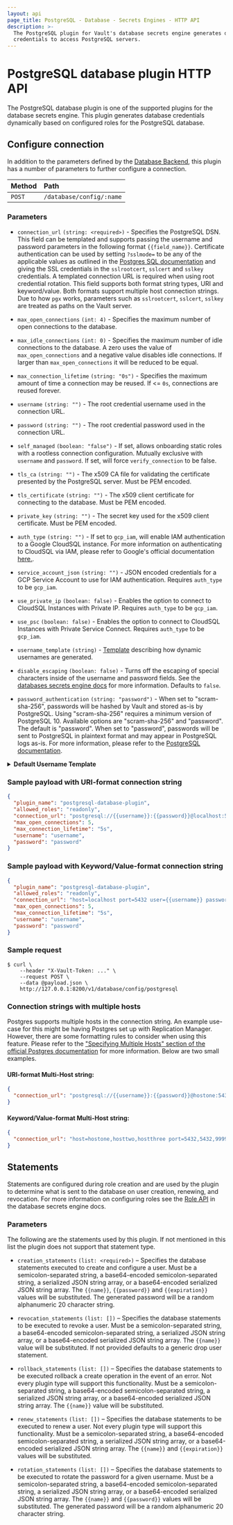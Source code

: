 ```yaml
---
layout: api
page_title: PostgreSQL - Database - Secrets Engines - HTTP API
description: >-
  The PostgreSQL plugin for Vault's database secrets engine generates database
  credentials to access PostgreSQL servers.
---
```


# PostgreSQL database plugin HTTP API

The PostgreSQL database plugin is one of the supported plugins for the database
secrets engine. This plugin generates database credentials dynamically based on
configured roles for the PostgreSQL database.

## Configure connection

In addition to the parameters defined by the [Database
Backend](/vault/api-docs/secret/databases#configure-connection), this plugin
has a number of parameters to further configure a connection.

| Method | Path                     |
| :----- | :----------------------- |
| `POST` | `/database/config/:name` |

### Parameters

- `connection_url` `(string: <required>)` - Specifies the PostgreSQL DSN. This field
  can be templated and supports passing the username and password
  parameters in the following format `{{field_name}}`. Certificate authentication
  can be used by setting `?sslmode=` to be any of the applicable values as outlined in
  the [Postgres SQL documentation](https://www.postgresql.org/docs/11/libpq-ssl.html#LIBPQ-SSL-PROTECTION)
  and giving the SSL credentials in the `sslrootcert`, `sslcert` and `sslkey` credentials.
  A templated connection URL is required when using root credential rotation. This field
  supports both format string types, URI and keyword/value. Both formats support multiple
  host connection strings.
  Due to how `pgx` works, parameters such as `sslrootcert`, `sslcert`, `sslkey` are treated as paths
  on the Vault server.

- `max_open_connections` `(int: 4)` - Specifies the maximum number of open
  connections to the database.

- `max_idle_connections` `(int: 0)` - Specifies the maximum number of idle
  connections to the database. A zero uses the value of `max_open_connections`
  and a negative value disables idle connections. If larger than
  `max_open_connections` it will be reduced to be equal.

- `max_connection_lifetime` `(string: "0s")` - Specifies the maximum amount of
  time a connection may be reused. If <= `0s`, connections are reused forever.

- `username` `(string: "")` - The root credential username used in the connection URL.

- `password` `(string: "")` - The root credential password used in the connection URL.

- `self_managed` `(boolean: "false")` - <EnterpriseAlert product="vault" inline /> If
  set, allows onboarding static roles with a rootless connection configuration. Mutually
  exclusive with `username` and `password`. If set, will force `verify_connection` to be false.

- `tls_ca` `(string: "")` - The x509 CA file for validating the certificate
  presented by the PostgreSQL server. Must be PEM encoded.

- `tls_certificate` `(string: "")` - The x509 client certificate for connecting
  to the database. Must be PEM encoded.

- `private_key` `(string: "")` - The secret key used for the x509 client
  certificate. Must be PEM encoded.

- `auth_type` `(string: "")` - If set to `gcp_iam`, will enable IAM authentication to a Google
  CloudSQL instance. For more information on authenticating to CloudSQL via IAM, please refer to
  Google's official documentation [here.](https://cloud.google.com/sql/docs/postgres/authentication).

- `service_account_json` `(string: "")` - JSON encoded credentials for a GCP Service Account to use
  for IAM authentication. Requires `auth_type` to be `gcp_iam`.

- `use_private_ip` `(boolean: false)` - Enables the option to connect to CloudSQL Instances with Private IP.
   Requires `auth_type` to be `gcp_iam`.

- `use_psc` `(boolean: false)` - Enables the option to connect to CloudSQL Instances with Private Service Connect.
   Requires `auth_type` to be `gcp_iam`.

- `username_template` `(string)` - [Template](/vault/docs/concepts/username-templating) describing how
  dynamic usernames are generated.

- `disable_escaping` `(boolean: false)` - Turns off the escaping of special characters inside of the username
  and password fields. See the [databases secrets engine docs](/vault/docs/secrets/databases#disable-character-escaping)
  for more information. Defaults to `false`.

- `password_authentication` `(string: "password")` - When set to "scram-sha-256", passwords will be hashed by Vault and stored as-is by PostgreSQL.
  Using "scram-sha-256" requires a minimum version of PostgreSQL 10. Available options are "scram-sha-256" and "password". The default is "password".
  When set to "password", passwords will be sent to PostgreSQL in plaintext format and may appear in PostgreSQL logs as-is.
  For more information, please refer to the [PostgreSQL documentation](https://www.postgresql.org/docs/current/sql-createrole.html#password).


<details>
<summary><b>Default Username Template</b></summary>

```
{{ printf "v-%s-%s-%s-%s" (.DisplayName | truncate 8) (.RoleName | truncate 8) (random 20) (unix_time) | truncate 63 }}
```

<details>
<summary><b>Example Usernames:</b></summary>

| Example       |                                                    |
| ------------- | -------------------------------------------------- |
| `DisplayName` | `token`                                            |
| `RoleName`    | `myrolename`                                       |
| Username      | `v-token-myrolena-jNFRlKsZZMxJEx60o66i-1614294836` |

| Example       |                                                       |
| ------------- | ----------------------------------------------------- |
| `DisplayName` | `amuchlonger_dispname`                                |
| `RoleName`    | `role-name-with-dashes`                               |
| Username      | `v-amuchlon-role-nam-LUHU9xqm6YNisikA3iCQ-1614294836` |

</details>
</details>

### Sample payload with URI-format connection string

```json
{
  "plugin_name": "postgresql-database-plugin",
  "allowed_roles": "readonly",
  "connection_url": "postgresql://{{username}}:{{password}}@localhost:5432/postgres",
  "max_open_connections": 5,
  "max_connection_lifetime": "5s",
  "username": "username",
  "password": "password"
}
```

### Sample payload with Keyword/Value-format connection string

```json
{
  "plugin_name": "postgresql-database-plugin",
  "allowed_roles": "readonly",
  "connection_url": "host=localhost port=5432 user={{username}} password={{password}}",
  "max_open_connections": 5,
  "max_connection_lifetime": "5s",
  "username": "username",
  "password": "password"
}
```

### Sample request

```shell-session
$ curl \
    --header "X-Vault-Token: ..." \
    --request POST \
    --data @payload.json \
    http://127.0.0.1:8200/v1/database/config/postgresql
```

### Connection strings with multiple hosts

Postgres supports multiple hosts in the connection string. An example use-case for this might be having
Postgres set up with Replication Manager. However, there are some formatting rules to consider when using
this feature. Please refer to the ["Specifying Multiple Hosts" section of the
official Postgres documentation](https://www.postgresql.org/docs/current/libpq-connect.html#LIBPQ-CONNSTRING)
for more information. Below are two small examples.

#### URI-format Multi-Host string:

```json
{
  "connection_url": "postgresql://{{username}}:{{password}}@hostone:5432,hosttwo:5432,hostthree:9999/postgres"
}
```

#### Keyword/Value-format Multi-Host string:

```json
{
  "connection_url": "host=hostone,hosttwo,hostthree port=5432,5432,9999 user={{username}} password={{password}} dbname=postgres"
}
```

## Statements

Statements are configured during role creation and are used by the plugin to
determine what is sent to the database on user creation, renewing, and
revocation. For more information on configuring roles see the [Role
API](/vault/api-docs/secret/databases#create-role) in the database secrets engine docs.

### Parameters

The following are the statements used by this plugin. If not mentioned in this
list the plugin does not support that statement type.

- `creation_statements` `(list: <required>)` – Specifies the database
  statements executed to create and configure a user. Must be a
  semicolon-separated string, a base64-encoded semicolon-separated string, a
  serialized JSON string array, or a base64-encoded serialized JSON string
  array. The `{{name}}`, `{{password}}` and `{{expiration}}` values will be
  substituted. The generated password will be a random alphanumeric 20 character
  string.

- `revocation_statements` `(list: [])` – Specifies the database statements to
  be executed to revoke a user. Must be a semicolon-separated string, a
  base64-encoded semicolon-separated string, a serialized JSON string array, or
  a base64-encoded serialized JSON string array. The `{{name}}` value will be
  substituted. If not provided defaults to a generic drop user statement.

- `rollback_statements` `(list: [])` – Specifies the database statements to be
  executed rollback a create operation in the event of an error. Not every
  plugin type will support this functionality. Must be a semicolon-separated
  string, a base64-encoded semicolon-separated string, a serialized JSON string
  array, or a base64-encoded serialized JSON string array. The `{{name}}` value
  will be substituted.

- `renew_statements` `(list: [])` – Specifies the database statements to be
  executed to renew a user. Not every plugin type will support this
  functionality. Must be a semicolon-separated string, a base64-encoded
  semicolon-separated string, a serialized JSON string array, or a
  base64-encoded serialized JSON string array. The `{{name}}` and
  `{{expiration}}` values will be substituted.

- `rotation_statements` `(list: [])` – Specifies the database statements to be
  executed to rotate the password for a given username. Must be a
  semicolon-separated string, a base64-encoded semicolon-separated string, a
  serialized JSON string array, or a base64-encoded serialized JSON string
  array. The `{{name}}` and `{{password}}` values will be substituted. The
  generated password will be a random alphanumeric 20 character string.
